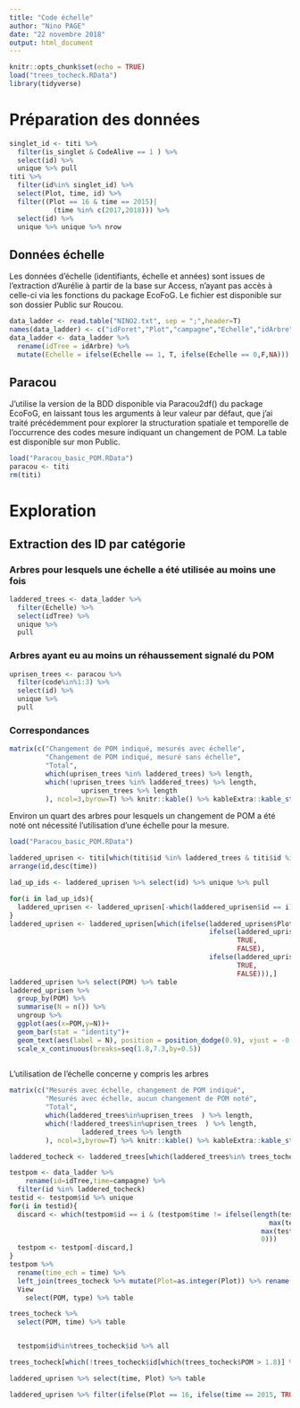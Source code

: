 ```yaml
---
title: "Code échelle"
author: "Nino PAGE"
date: "22 novembre 2018"
output: html_document
---
```


```r
knitr::opts_chunk$set(echo = TRUE)
load("trees_tocheck.RData")
library(tidyverse)
```

# Préparation des données

```r
singlet_id <- titi %>% 
  filter(is_singlet & CodeAlive == 1 ) %>% 
  select(id) %>% 
  unique %>% pull
titi %>% 
  filter(id%in% singlet_id) %>% 
  select(Plot, time, id) %>%
  filter((Plot == 16 & time == 2015)|
           (time %in% c(2017,2018))) %>%
  select(id) %>% 
  unique %>% unique %>% nrow
```

## Données échelle

Les données d'échelle (identifiants, échelle et années) sont issues de l'extraction d'Aurélie à partir de la base sur Access, n'ayant pas accès à celle-ci via les fonctions du package EcoFoG. Le fichier est disponible sur son dossier Public sur Roucou.

```r
data_ladder <- read.table("NINO2.txt", sep = ";",header=T)
names(data_ladder) <- c("idForet","Plot","campagne","Echelle","idArbre")
data_ladder <- data_ladder %>%
  rename(idTree = idArbre) %>%
  mutate(Echelle = ifelse(Echelle == 1, T, ifelse(Echelle == 0,F,NA)))
```


## Paracou 

J'utilise la version de la BDD disponible via Paracou2df() du package EcoFoG, en laissant tous les arguments à leur valeur par défaut, que j'ai traité précédemment pour explorer la structuration spatiale et temporelle de l'occurrence des codes mesure indiquant un changement de POM. La table est disponible sur mon Public.

```r
load("Paracou_basic_POM.RData")
paracou <- titi 
rm(titi) 
```

# Exploration

## Extraction des ID par catégorie

### Arbres pour lesquels une échelle a été utilisée au moins une fois

```r
laddered_trees <- data_ladder %>%
  filter(Echelle) %>%
  select(idTree) %>%
  unique %>%
  pull
```

### Arbres ayant eu au moins un réhaussement signalé du POM

```r
uprisen_trees <- paracou %>%
  filter(code%in%1:3) %>%
  select(id) %>%
  unique %>%
  pull
```


### Correspondances

```r

matrix(c("Changement de POM indiqué, mesurés avec échelle",
         "Changement de POM indiqué, mesuré sans échelle",
         "Total",
         which(uprisen_trees %in% laddered_trees) %>% length,
         which(!uprisen_trees %in% laddered_trees) %>% length,
                  uprisen_trees %>% length
         ), ncol=3,byrow=T) %>% knitr::kable() %>% kableExtra::kable_styling()
```

Environ un quart des arbres pour lesquels un changement de POM a été noté ont nécessité l'utilisation d'une échelle pour la mesure. 

```r
load("Paracou_basic_POM.RData")

laddered_uprisen <- titi[which(titi$id %in% laddered_trees & titi$id %in% uprisen_trees & titi$CodeAlive),c("POM","id","time","Plot")] %>%
arrange(id,desc(time))

lad_up_ids <- laddered_uprisen %>% select(id) %>% unique %>% pull

for(i in lad_up_ids){
  laddered_uprisen <- laddered_uprisen[-which(laddered_uprisen$id == i)[-1],]
}
laddered_uprisen <- laddered_uprisen[which(ifelse(laddered_uprisen$Plot == 16,
                                                  ifelse(laddered_uprisen$time == 2015,
                                                         TRUE, 
                                                         FALSE),
                                                  ifelse(laddered_uprisen$time %in% c(2017,2018),
                                                         TRUE,
                                                         FALSE))),]
laddered_uprisen %>% select(POM) %>% table
laddered_uprisen %>% 
  group_by(POM) %>% 
  summarise(N = n()) %>% 
  ungroup %>% 
  ggplot(aes(x=POM,y=N))+
  geom_bar(stat = "identity")+
  geom_text(aes(label = N), position = position_dodge(0.9), vjust = -0.25)+
  scale_x_continuous(breaks=seq(1.8,7.3,by=0.5))
  
```
L'utilisation de l'échelle concerne y compris les arbres
```r
matrix(c("Mesurés avec échelle, changement de POM indiqué",
         "Mesurés avec échelle, aucun changement de POM noté",
         "Total",
         which(laddered_trees%in%uprisen_trees  ) %>% length,
         which(!laddered_trees%in%uprisen_trees  ) %>% length,
                  laddered_trees %>% length
         ), ncol=3,byrow=T) %>% knitr::kable() %>% kableExtra::kable_styling()
```


```r
laddered_tocheck <- laddered_trees[which(laddered_trees%in% trees_tocheck$id)]

testpom <- data_ladder %>%
    rename(id=idTree,time=campagne) %>% 
  filter(id %in% laddered_tocheck) 
testid <- testpom$id %>% unique
for(i in testid){
  discard <- which(testpom$id == i & (testpom$time != ifelse(length(testpom$time[which(testpom$id == i)])>1 &
                                                                 max(testpom$time[which(testpom$id == i)])>2016,
                                                               max(testpom$time[which(testpom$id == i)]),
                                                               0)))
  testpom <- testpom[-discard,]
}
testpom %>% 
  rename(time_ech = time) %>% 
  left_join(trees_tocheck %>% mutate(Plot=as.integer(Plot)) %>% rename(time_meas = time)) %>% 
  View
    select(POM, type) %>% table

trees_tocheck %>%
  select(POM, time) %>% table


  testpom$id%in%trees_tocheck$id %>% all

```

```r
trees_tocheck[which(!trees_tocheck$id[which(trees_tocheck$POM > 1.8)] %in% laddered_uprisen$id ),]

laddered_uprisen %>% select(time, Plot) %>% table

laddered_uprisen %>% filter(ifelse(Plot == 16, ifelse(time == 2015, TRUE, FALSE),ifelse(time %in% c(2017,2018), TRUE, FALSE))) %>% select(time, Plot) %>% table %>% sum
```

